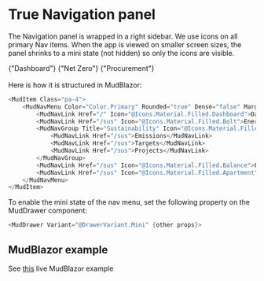 
<Meta title="Patterns/Navigation/Docs" />

# True Navigation panel

The Navigation panel is wrapped in a right sidebar. We use icons on all primary Nav items.
When the app is viewed on smaller screen sizes, the panel shrinks to a mini state (not hidden)
so only the icons are visible.

<div style={{ display: "flex", gap: "2rem" }}>
  <div style={{ width: "360px", padding: ".5rem", background: "#fff" }}>
    <Unstyled>
      <MudNavSide>
        {"Dashboard"}
        {"Net Zero"}
        {"Procurement"}
      </MudNavSide>
    </Unstyled>
  </div>
  <div style={{ width: "101px", padding: ".5rem", background: "#fff" }}>
    <aside className="mud-drawer-mini">
      <MudNavSide />
    </aside>
  </div>
</div>

<br />
Here is how it is structured in MudBlazor:

```csharp
<MudItem Class="pa-4">
    <MudNavMenu Color="Color.Primary" Rounded="true" Dense="false" Margin="Margin.Normal" Class="mud-width-full">
        <MudNavLink Href="/" Icon="@Icons.Material.Filled.Dashboard">Dashboard</MudNavLink>
        <MudNavLink Href="/sus" Icon="@Icons.Material.Filled.Bolt">Energy Procurement</MudNavLink>
        <MudNavGroup Title="Sustainability" Icon="@Icons.Material.Filled.EnergySavingsLeaf" Expanded="true">
            <MudNavLink Href="/sus">Emissions</MudNavLink>
            <MudNavLink Href="/sus">Targets</MudNavLink>
            <MudNavLink Href="/sus">Projects</MudNavLink>
        </MudNavGroup>
        <MudNavLink Href="/sus" Icon="@Icons.Material.Filled.Balance">Finance</MudNavLink>
        <MudNavLink Href="/sus" Icon="@Icons.Material.Filled.Apartment">Portfolio management</MudNavLink>
    </MudNavMenu>
</MudItem>
```

To enable the mini state of the nav menu, set the following property on the MudDrawer component:

```csharp
<MudDrawer Variant="@DrawerVariant.Mini" {other props}>
```

## MudBlazor example

See [this](https://try.mudblazor.com/snippet/wuGeEdOMzfAKoUVI) live MudBlazor example
